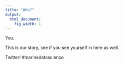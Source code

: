 ```yaml
---
title: "Who?"
output:
  html_document:
    fig_width: 1
---
```


You. 

This is our story, see if you see yourself in here as well. 

Twitter! #marinedatascience